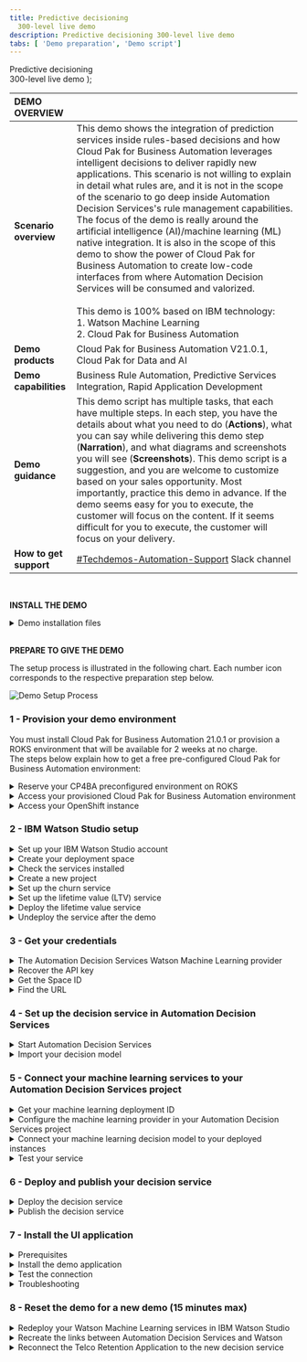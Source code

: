 ```yaml
---
title: Predictive decisioning
  300-level live demo
description: Predictive decisioning 300-level live demo
tabs: [ 'Demo preparation', 'Demo script']
---
```


  <span>
    Predictive decisioning <br/> 300-level live demo
  </span> );

<span id="top"></span>

| DEMO OVERVIEW | |
| :---         | :--- |
| **Scenario overview** | This demo shows the integration of prediction services inside rules-based decisions and how Cloud Pak for Business Automation leverages intelligent decisions to deliver rapidly new applications. This scenario is not willing to explain in detail what rules are, and it is not in the scope of the scenario to go deep inside Automation Decision Services's rule management capabilities. The focus of the demo is really around the artificial intelligence (AI)/machine learning (ML) native integration. It is also in the scope of this demo to show the power of Cloud Pak for Business Automation to create low-code interfaces from where Automation Decision Services will be consumed and valorized. <br/><br/> This demo is 100% based on IBM technology: <br/> 1.	Watson Machine Learning <br/> 2.	Cloud Pak for Business Automation |
| **Demo products** | Cloud Pak for Business Automation V21.0.1, Cloud Pak for Data and AI |
| **Demo capabilities** | Business Rule Automation, Predictive Services Integration, Rapid Application Development |
| **Demo guidance** | This demo script has multiple tasks, that each have multiple steps. In each step, you have the details about what you need to do (**Actions**), what you can say while delivering this demo step (**Narration**), and what diagrams and screenshots you will see (**Screenshots**). This demo script is a suggestion, and you are welcome to customize based on your sales opportunity. Most importantly, practice this demo in advance. If the demo seems easy for you to execute, the customer will focus on the content. If it seems difficult for you to execute, the customer will focus on your delivery. |
| **How to get support** | <a href="https://ibm.enterprise.slack.com/app_redirect?channel=techdemos-automation-support" target="_blank" rel="noreferrer">#Techdemos-Automation-Support</a> Slack channel |

<br/>

<span id="install-the-demo"></span>

**INSTALL THE DEMO**

<details>

<summary>Demo installation files</summary>

<br/>

Before proceeding with the steps below, please download the following files: <br/>
•	[Customer churn logs](./SkyTalk_customer_churn_logs.csv) <br/>
•	[Customer LTV logs](./SkyTalk_customer_LTV_logs.csv) <br/>
•	<a href="./Retention-Policy.pdf" target="_blank" rel="noreferrer">Retention policy</a> <br/>
•	[SkyTalk call center application](./SkyTalk_call_center_application.twx) <br/>
•	[SkyTalk retention decision service](./SkyTalk-retention-DS.zip) <br/>

<br/>

These files will be referenced in the steps below.

<br/>

</details>

<br/>

**PREPARE TO GIVE THE DEMO**

The setup process is illustrated in the following chart. Each number icon corresponds to the respective preparation step below. <br/>

![Demo Setup Process](./images/0-demo-installation-process.png)

### 1 - Provision your demo environment

You must install Cloud Pak for Business Automation 21.0.1 or provision a ROKS environment that will be available for 2 weeks at no charge. <br/>
The steps below explain how to get a free pre-configured Cloud Pak for Business Automation environment:

<details>

<summary>Reserve your CP4BA preconfigured environment on ROKS</summary>
<br/>

1. Log in to the <a href="http://techzone.ibm.com" target="_blank" rel="noreferrer">IBM Technology Zone</a> using your IBM ID. Then, click on the **Activation Kits** tab. <br/><br/>

![TechZone](./images/1-Techzone_600.png)
<br/><br/>

2. Scroll down to click on the **Cloud Pak for Business Automation** tile. <br/><br/>

![CP4BA Activation Kit](./images/1-CP4BA_Activation_Kit_600.png)
<br/><br/>

3. Click on the **Environments - Reserve Here!** tab. Then, select the **Reserve Here! - Cloud Pak for Business Automation OpenShift Demo Environments** tile. <br/><br/>

4. Click on the **Preinstalled OpenShift Environments** tab. Then, select the latest version of the **Preinstalled Cloud Pak for Business Automation on Red Hat OpenShift on IBM Cloud**. <br/><br/>

5. Select **Reserve now**. Then, after entering the **Purpose**, **Preferred Geography**, and **Notes**, click on **Submit**. <br/><br/>

6. When you are done, you will see a confirmation message. In addition, you will receive a confirmation email with all the access links. <br/><br/>

![Confirmation](./images/1-Confirmation_600.png)
<br/><br/>

![Confirmation Email](./images/1-Confirmation_email_600.png)
<br/><br/>

7. Then, you will receive an email confirming that your instance is provisioned. It may take 30 to 45 minutes. <br/><br/>

![Instance Provisioned](./images/1-Ready_email_600.png)
<br/><br/>

**[Go to top](#top)**

</details>

<details>

<summary>Access your provisioned Cloud Pak for Business Automation environment</summary>
<br/>

1. Log in to the <a href="http://techzone.ibm.com" target="_blank" rel="noreferrer">IBM Technology Zone</a>. <br/><br/>

2. At the top right corner, click on the **Profile** icon. Then, click on **Reservations**. You will then be directed to the **My reservations** page, in which you can see your reservation details. Note: Bookmark this page for ease of reference. <br/><br/>

![Reservations](./images/2-Reservations_600.png)
<br/><br/>

![My Reservations](./images/2-My_Reservations_600.png)
<br/><br/>

3. Once it's provisioned, your instance should look like the screenshot below. <br/><br/>

![Provisioned Instance](./images/2-Provisioned_Instance_600.png)
<br/><br/>

**[Go to top](#top)**

</details>

<details>

<summary>Access your OpenShift instance</summary>
<br/>

When your instance is provisioned, you should receive a confirmation email with the access links. If the links are not attached to the email, please refer to the steps below. <br/><br/>

1. Go to the <a href="https://github.ibm.com/jgoodhue/cp4ba-roks-install" target="_blank" rel="noreferrer">START HERE</a> section in your OpenShift Instance. Note: The link is also provided in the confirmation email. <br/><br/>

![IBM Technology Zone](./images/3-Start_Here_600.png)
<br/><br/>

2. Click to open the **README.md** file, and scroll down to click on **Preinstalled Cluster**. Under **Instructions**, click on **2 - Wait for your cluster** to expand the section and follow step 2.2. <br/><br/>

3. From your **Reservation** page, double-click on your instance, and copy your **Environment ID**. <br/><br/>

![Environment ID](./images/3-EnvironmentID_600.png)
<br/><br/>

4. Log in to your <a href="https://cloud.ibm.com/kubernetes/clusters?platformType=openshift" target="_blank" rel="noreferrer">IBM Cloud</a> account. <br/><br/>

5. On the top menu, swap to the **DTESQUAD** account. <br/><br/>

![DTESQUAD](./images/3-DTE_Squad_600.png)
<br/><br/>

6. From the **Clusters** menu, search for your cluster using the **Environment ID** that was copied from step 3. <br/><br/>

![Clusters](./images/3-Cluster_Menu_600.png)
<br/><br/>

7. Check that your cluster's state is green, and double-click on it. Check that your **Ingress subdomain** is set up, and open your **OpenShift web console**. <br/><br/>

8. Open the **Workloads** menu, and select **Config Maps**. Then, set your project to **dtecp4ba**. <br/> <br/>

9. Search for **access** to access the **icp4Adeploy-cp4ba-access-info** file. Open this file to access all your access links and credentials to the various environments. Note: You have the **ADS-runtime-access-info** in that file as well. <br/> <br/>

![Access](./images/3-Access_600.png)
<br/><br/>

10. The important link is the **BAStudio URL**. From this URL, you will be able to access the key elements of the demo: <br/>
•	Business Automation Studio <br/>
•	Application Designer <br/>
•	Automation Decision Services <br/> <br/>

11. You are now ready to set up the demo. Open **BAStudio** from the Automation Decision Services link in the access file.

<br/><br/>

**[Go to top](#top)**

</details>

<span id="prep-2"></span>

### 2 - IBM Watson Studio setup

<details>

<summary>Set up your IBM Watson Studio account</summary>
<br/>

1. Click <a href="http://cloud.ibm.com/" target="_blank" rel="noreferrer">here</a> to log in to your IBM Cloud account, or create a new one. <br/><br/>

2. Click on **Catalog** at the top, and type **Watson Studio** in the search menu. Then, select **Watson Studio Lite**. <br/><br/>

![Watson Studio](./images/2-1-Watson_Studio_600.png)
<br/><br/>

![Watson Studio Lite](./images/2-1-Watson_Studio_Lite_600.png)
<br/><br/>

3. Select a location for your service. Select the **Lite** plan (free), and click **Create**. <br/><br/>

4. Once it's provisioned, click on **Get Started**. <br/><br/>

**[Go to top](#top)**

</details>

<details>

<summary>Create your deployment space</summary>
<br/>

1. Click on **New deployment space**. <br/><br/>

![Get Started](./images/2-1-Get_Started_600.png)
<br/><br/>

2. Give a name to your deployment space (e.g., SkyTalk production space). <br/><br/>

3. Create your **Cloud Object Storage** service. <br/>
a.	Go in the **Select object service** section, and click **Create**. <br/>
b.	Select the **Lite** version, and click **Create**. <br/> <br/>

4. Select your machine learning service. <br/>
a.	Go in the **Select machine learning service (optional)** section, and click **Create**. Then, select your location. <br/>
b.	Select the **Lite** version, and click **Create**. <br/>
c.	Click on **Select a machine learning service**, and scroll to select your newly created machine learning service. <br/>
d.	Click on **Create** (bottom right of the screen), and let the deployment space creation run. <br/>
e.	Once it's done, you should see a **The space is ready** message. Click on **View new space** to see your new deployment space. <br/> <br/>

![Preparing Space](./images/2-2-Space_Preparing_600.png)
<br/><br/>

![Space Ready](./images/2-2-Space_Ready_600.png)
<br/><br/>

**[Go to top](#top)**

</details>

<details>

<summary>Check the services installed</summary>
<br/>

1. Click on the **Menu** icon (top left corner). <br/><br/>

![Space](./images/2-2-View_Space_600.png)
<br/><br/>

2. Click on **Services**, and then select **Service instances**. <br/><br/>

![Services](./images/2-3-Services_600.png)
<br/><br/>

3. You should now see your three newly created services. <br/><br/>

![Service Instances](./images/2-3-Service_Instances_600.png)
<br/><br/>

**[Go to top](#top)**

</details>

<details>

<summary>Create a new project</summary>
<br/>

1. Click on **IBM Watson Studio**, and then click on **New project**. <br/><br/>

2. Select **Create an empty project**, and enter details for your project. Once it's created, you'll have an empty project. <br/><br/>

3. Click on **Add to project** and add the **AutoAI experiment**. <br/><br/>

![Empty Project](./images/2-4-Empty_Project_600.png)
<br/><br/>

![Choose Asset Type](./images/2-4-Add_AutoAI_600.png)
<br/><br/>

4. Enter a name for your experiment. Example: LOT-Customer retention demo experiment <br/><br/>

5. Click on **Associate a Machine Learning service instance**. <br/><br/>

6. Select your machine learning service instance, and click on **Associate service** in the blue ribbon. <br/><br/>

![Associate service](./images/2-4-Associate_Service_600.png)
<br/><br/>

7. In the AutoAI configuration menu, click on **Reload**. Your machine learning service should now show up. <br/><br/>

8. At the bottom right corner, click on **Create** to create your machine learning experiment in Watson Studio. Once it's completed, your AutoAI experiment is ready to be set up. <br/><br/>

**[Go to top](#top)**

</details>

<details>

<summary>Set up the churn service</summary>
<br/>

1. Under **Add data sources**, click on **Browse**. <br/><br/>

![Project](./images/2-4-Project_Ready_600.png)
<br/><br/>

2. Select the **SkyTalk_customer_churn_logs.csv** file. Note: This data file was already downloaded as one of the [demo installation files](#install-the-demo). <br/><br/>

![Select File](./images/2-5-Select_File_600.png)
<br/><br/>

3. Select the prediction criteria by following the steps below. <br/><br/>

a.	Click on **Select prediction column**. <br/><br/>

![Prediction Column](./images/2-5-Prediction_Column_600.png)
<br/><br/>

b.	Select **CHURN**. <br/><br/>

![Churn](./images/2-5-Churn_600.png)
<br/><br/>

c.	Click on **Run experiment**. Your AutoAI run will begin, and it should take around five minutes. Once it's done, the progress map's status will read **Experiment completed**. <br/><br/>

![Run Experiment](./images/2-5-Run_Experiment_600.png)
<br/><br/>

![Experiment Summary](./images/2-5-Experiment_600.png)
<br/><br/>

![Experiment Completed](./images/2-5-Experiment_Completed_600.png)
<br/><br/>

d.	Click on the first row in the **Pipeline leaderboard**, and then select **Save as**. <br/><br/>

![Pipeline Leaderboard](./images/2-5-Pipeline_600.png)
<br/><br/>

e.	Select **Model**, and click on **Create**. Then, you should see a **Saved model successfully** notification. <br/><br/>

![Model Details](./images/2-5-Model_600.png)
<br/><br/>

f.	Return to the project view by clicking on the machine learning experiment in the breadcrumb navigation bar. You should now see your Watson Machine Learning (WML) model listed. <br/><br/>

![Navigation Bar](./images/2-5-Breadcrumb_600.png)
<br/><br/>

![WML](./images/2-5-WML_600.png)
<br/><br/>

**[Go to top](#top)**

</details>

<details>

<summary>Set up the lifetime value (LTV) service</summary>
<br/>

1. Follow the steps below to add the customer lifetime value CSV file to your data assets. <br/><br/>

a.	Click on **New Data asset**, and select **browse**. <br/><br/>

![Project View](./images/2-5-WML_600.png)
<br/><br/>

b.	Select the **SkyTalk_customer_LTV_logs.csv** file. Note: This data file was already downloaded as one of the [demo installation files](#install-the-demo). <br/><br/>

![Select File](./images/2-6-Select_File_600.png)
<br/><br/>

c.	The file should now appear in your list under **Data assets**. <br/><br/>

![Data Assets](./images/2-6-Data_Assets_600.png)
<br/><br/>

2. Follow the steps below to create a new AutoAI experiment. <br/><br/>

a.	Click on **New AutoAI experiment**, and enter details for your experiment. Make sure the machine learning service is associated to your experiment. Then, click **Create**. <br/><br/>

![New AutoAI Experiment](./images/2-6-New_AutoAI_600.png)
<br/><br/>

b.	Under **Add data sources**, click on **Select from project**. Select the **SkyTalk_customer_LTV_logs.csv** file, and click on **Select Asset**. <br/><br/>

![Add Data Sources](./images/2-6-Add_Data-Sources_600.png)
<br/><br/>

![Select Data Asset](./images/2-6-Select_Data_Asset_600.png)
<br/><br/>

c.	Under the **What do you want to predict?** section, select **LTV**. <br/><br/>

![LTV](./images/2-6-LTV_600.png)
<br/><br/>

d.	Click on **Run experiment**. The experiment should last around five minutes. Once it's done, the progress map's status will read **Experiment completed**. <br/><br/>

![Run Experiment](./images/2-6-Run_Experiment_600.png)
<br/><br/>

![Experiment Completed](./images/2-6-Experiment_Completed_600.png)
<br/><br/>

e.	Click on the first row in the **Pipeline leaderboard**. It is marked with a black star on the left column. Then, click **Save as**. <br/><br/>

![Pipeline Leaderboard](./images/2-6-Pipeline_Leaderboard_600.png)
<br/><br/>

f.	Select **Model**, and click on **Create**. Then, you should see a **Saved model successfully** notification. <br/><br/>

![Model Details](./images/2-6-Model_600.png)
<br/><br/>

g.	Click on the project to return to the project view. You should now see that the model has been created and listed. <br/><br/>

![Navigation Bar](./images/2-6-Breadcrumb_600.png)
<br/><br/>

![WML](./images/2-6-WML_600.png)
<br/><br/>

**[Go to top](#top)**

</details>

<details>

<summary>Deploy the lifetime value service</summary>
<br/>

#### Deploy the models in the deployment environment

Your free quota will be consumed as long as the models are deployed. <br/>
Deploy the models before the demonstration, and undeploy them as soon as the demo is done to not be overcharged and to save your free monthly quota. <br/><br/>

1. Select the LTV model, and click on the **ellipsis** icon. Then, click on **Promote**. <br/><br/>

![LTV Model Menu](./images/2-7-Promote_600.png)
<br/><br/>

2. Select your deployment space that was previously created. Click on **Promote**. <br/><br/>

![Deployment Space](./images/2-7-Deployment_Space_600.png)
<br/><br/>

3. Repeat steps 1 and 2 with the customer churn model. <br/><br/>

4. Click on **IBM Watson Studio** (top left corner). Select **Deployments** and then **View all spaces**. <br/><br/>

![IBM Watson Studio](./images/2-7-IBM_Watson_Studio_600.png)
<br/><br/>

5. Select the **Spaces** tab, and click on your deployment space. <br/><br/>

![Spaces](./images/2-7-Spaces_600.png)
<br/><br/>

6. In the **Assets** tab, you should see your two models that are ready to be executed. <br/><br/>

![Assets](./images/2-7-Assets_600.png)
<br/><br/>

7. At this point, nothing is deployed yet. You will be charged as soon as you execute the models. If you click on the **Deployments** tab, there should be no deployments to monitor. <br/><br/>

![Deployments](./images/2-7-Deployments_600.png)
<br/><br/>

8. In the **Assets** tab, select the LTV model and click on the **rocket** icon to start the service. <br/><br/>

![Deploy](./images/2-7-Deploy_600.png)
<br/><br/>

9. Give a name to the deployment, and click **Create**. When it's deployed, you should see the deployment message. <br/><br/>

![Create Deployment](./images/2-7-Create_Deployment_600.png)
<br/><br/>

10. Repeat steps 6 to 10 for the customer churn model. <br/><br/>

11. Click on the **Deployments** tab to see the services that are deployed. You will be charged until you undeploy the services after the demonstration. <br/><br/>

![Services Deployed](./images/2-7-Services_Deployed_600.png)
<br/><br/>

12. Get the Deployment ID to configure Automation Decision Services. In the **Deployments** list, click on **Churn Service**. Then, copy the **Deployment ID**. Repeat this step to get the **Deployment ID** for the lifetime value service as well. <br/><br/>

**[Go to top](#top)**

</details>

<details>

<summary>Undeploy the service after the demo</summary>
<br/>

1. Start IBM Watson Studio from your <a href="http://cloud.ibm.com/" target="_blank" rel="noreferrer">IBM Cloud</a> account. <br/><br/>

2. Go in your deployment workspace to see that your two services are up and running. <br/><br/>

![Services Deployed](./images/2-8-Services_Deployed_600.png)
<br/><br/>

3. Select the **Churn Service**. Then, click on the **ellipsis** icon, and select **Delete**. Repeat this step for the **LTV Service**. <br/><br/>

4. In the **Deployments** tab, you should see that there are no deployments to monitor. Note: From now, your quota is not consumed anymore. <br/><br/>

![Deployments](./images/2-8-Deployments_600.png)
<br/><br/>

**[Go to top](#top)**

</details>

<span id="prep-3"></span>

### 3 - Get your credentials

<details>

<summary>The Automation Decision Services Watson Machine Learning provider</summary>
<br/>

During your first installation, you will have to set up your machine learning provider. To do so, refer to [5 - Connect your machine learning services to your Automation Decision Services project](#prep-5). Note: You need to set up the machine learning provider only once. <br/><br/>

The machine learning provider needs the following information to connect to your IBM Watson Studio deployment workspace: <br/><br/>

![New Provider](./images/3-1-New_Provider_600.png)
<br/><br/>

The steps below will help you find these different elements: <br/>
•	API key <br/>
•	Space ID <br/>
•	URL <br/><br/>

**[Go to top](#top)**

</details>

<details>

<summary>Recover the API key</summary>
<br/>

The API key provides your personal credentials and allows an external application to connect to your deployment workspace in IBM Watson Studio. <br/><br/>

If you already have an API key, you can reuse it. Otherwise, you will need a new one. To get a new API key, please follow the steps below. <br/><br/>

1. Connect to your <a href="http://cloud.ibm.com/" target="_blank" rel="noreferrer">IBM Cloud</a> instance. <br/><br/>

2. Click on the **Manage** menu, and select **Access (IAM)**. <br/><br/>

![Manage Menu](./images/3-2-Manage_Menu_600.png)
<br/><br/>

3. Select **API keys**. <br/><br/>

![API Keys](./images/3-2-API_Keys_600.png)
<br/><br/>

4. Click on **Create an IBM Cloud API Key**. <br/><br/>

![Create an IBM Cloud API key](./images/3-2-Create_API_Key_600.png)
<br/><br/>

5. Enter a name and description for the API key. Then, click on **Create**. <br/><br/>

![Create](./images/3-2-Create_600.png)
<br/><br/>

6. You can unmask the API key to view it. This API key is required for your machine learning provider setup. You can directly copy it to your clipboard or download the API key locally and keep it for other uses. <br/><br/>

![Success](./images/3-2-Success_600.png)
<br/><br/>

![View API Key](./images/3-2-View_API_Key_600.png)
<br/><br/>

**[Go to top](#top)**

</details>

<details>

<summary>Get the Space ID</summary>
<br/>

1. Open your <a href="http://cloud.ibm.com/" target="_blank" rel="noreferrer">IBM Cloud</a> account. <br/><br/>

2. Click on the **Resource list** icon (left hand corner), and double-click on your Watson Studio instance. Then, click **Get Started**. <br/><br/>

![Services and Software](./images/3-3-Services_Software_600.png)
<br/><br/>

![Watson Studio](./images/3-3-Watson_Studio_600.png)
<br/><br/>

3. Click on the deployment workspace, and select the **Manage** tab. <br/><br/>

![Manage](./images/3-3-Manage_600.png)
<br/><br/>

4. In that tab, you will see your **Space ID** in the **Space GUID** field. Copy your **Space ID** and paste it in the **Space ID** field of your machine learning provider's setup view.

![Space ID](./images/3-3-SpaceID_600.png)
<br/><br/>

**[Go to top](#top)**

</details>

<details>

<summary>Find the URL</summary>
<br/>

The URL is the deployment URL of your workspace. Your two machine learning services must be deployed to retrieve the URL. If not, review [2 - IBM Watson Studio setup](#prep-2) to deploy them. <br/><br/>

1. From your IBM Watson Studio instance, go to your deployment space. <br/><br/>

![IBM Watson Studio](./images/3-4-Watson_Studio_600.png)
<br/><br/>

2. Select the **Deployments** tab, and open one of the deployed models. <br/><br/>

![Deployments](./images/3-4-Deployments_600.png)
<br/><br/>

![Deployed Model](./images/3-4-Deployed_Model_600.png)
<br/><br/>

3. Under **Direct link**, the URL is the portion that is highlighted below. <br/><br/>

![URL](./images/3-4-URL_600.png)
<br/><br/>

4. Copy and paste this URL in the URL field of the machine learning provider setup, and you are all set to test your machine learning provider connection in . <br/><br/>

Note: Don't forget to undeploy the models if you are not using them for a demo to avoid being overcharged. <br/><br/>

**[Go to top](#top)**

</details>

### 4 - Set up the decision service in Automation Decision Services

<details>

<summary>Start Automation Decision Services</summary>
<br/>

1. Open your OpenShift console from <a href="http://cloud.ibm.com/" target="_blank" rel="noreferrer">IBM Cloud</a>. <br/><br/>

2. Click on **Clusters**, and double-click on your cluster. If you have several clusters, recover your cluster ID from the **My reservations** page in IBM Technology Zone. <br/><br/>

![Clusters](./images/4-1-Clusters_600.png)
<br/><br/>

![Cluster](./images/4-1-Cluster_600.png)
<br/><br/>

3. Click on **OpenShift web console** to open it. <br/><br/>

![OpenShift Web Console](./images/4-1-OpenShift_Web_Console_600.png)
<br/><br/>

4. Open **Workloads** on the menu bar, and click on **Config Maps**. <br/><br/>

![Menu](./images/4-1-Workloads_600.png)
<br/><br/>

5. Search for **access**, and open the **icp4adeploy-cp4ba-access-inf** file. <br/><br/>

![Access](./images/4-1-Access_600.png)
<br/><br/>

6. Under **ADS-designer-access-info**, you'll find the URL and login credentials to access Automation Decision Services. Copy and paste the URL in your browser (Chrome/Firefox), and log in using the credentials. <br/><br/>

7. On the menu bar, click on **Business automations** under **Design**. <br/><br/>

![Menu](./images/4-1-Business_Automations_600.png)
<br/><br/>

**[Go to top](#top)**

</details>

<details>

<summary>Import your decision model</summary>
<br/>

1. Under **Business automations**, click on **Create**. Then, select **Decision automations**. <br/><br/>

![Business Automations](./images/4-2-Business_Automations_600.png)
<br/><br/>

2. Provide a name to your decision automation: **Telco retention decision service**. Then, click **Create**. Accept all the privacy checks and close the guide tour views if you encounter any. <br/><br/>

3. Click on **Import**, and import your **SkyTalk-retention-DS.zip** file. Note: This data file was already downloaded as one of the [demo installation files](#install-the-demo). <br/><br/>

![Import](./images/4-2-Import_600.png)
<br/><br/>

4. You should now see the Telco retention decision service.

![Telco](./images/4-2-DS_600.png)
<br/><br/>

**[Go to top](#top)**

</details>

<span id="prep-5"></span>

### 5 - Connect your machine learning services to your Automation Decision Services project

<details>

<summary>Get your machine learning deployment ID</summary>
<br/>

Refer to [2 - IBM Watson Studio setup](#prep-2) (**Deploy the LTV service** section), and get the deployment IDs for your two machine learning models. <br/><br/>

**[Go to top](#top)**

</details>

<details>

<summary>Configure the machine learning provider in your Automation Decision Services project</summary>
<br/>

1. Open **Automation Studio** from your provisioned environment. <br/><br/>

2. Open your decision project by double-clicking on the tile. <br/><br/>

![Decision](./images/5-2-Business_Automations_600.png)
<br/><br/>

3. Click on the **ellipsis** icon next to the service name, and select **Settings**. <br/><br/>

![Settings](./images/5-2-Settings_600.png)
<br/><br/>

4. Select **Machine learning providers**, and click on **New**. <br/><br/>

![ML Providers](./images/5-2-ML_Providers_600.png)
<br/><br/>

5. Select **Watson ML** as the provider type. Enter your API Key that was saved from IBM Watson Studio (refer to [3 - Get your credentials](#prep-3)).

![New Provider](./images/5-2-New_Provider_600.png)
<br/><br/>

6. Enter the **Space ID** for your deployment space. <br/><br/>

![Deployment Space](./images/5-2-Space_600.png)
<br/><br/>

7. Enter the **Service URL** found in your deployed artifact. <br/><br/>

![Service](./images/5-2-Service_600.png)
<br/><br/>

8. Test the connection. When it's done, click **Save**. your machine learning provider is now configured. <br/><br/>

![Configured](./images/5-2-Configured_600.png)
<br/><br/>

**[Go to top](#top)**

</details>

<details>

<summary>Connect your machine learning decision model to your deployed instances</summary>
<br/>

1. Select your decision service. <br/><br/>

![Decision Service](./images/5-3-DS_600.png)
<br/><br/>

2. In the **Predictive models** tab, select the **Customer Churn** model. <br/><br/>

![Predictive Models](./images/5-3-Predictive_Models_600.png)
<br/><br/>

3. The status of the machine learning provider should read: **Not connected**. Click on **Connect**. <br/><br/>

![ML Provider](./images/5-3-ML_Provider_600.png)
<br/><br/>

4. Select your **Machine learning provider**. <br/><br/>

![Select Provider](./images/5-3-Select_Provider_600.png)
<br/><br/>

5. Select the deployed service to connect to. Click **Next** twice, and then click **Run**. <br/><br/>

![Select Deployed Service](./images/5-3-Select_Deployed_Service_600.png)
<br/><br/>

![Run](./images/5-3-Run_600.png)
<br/><br/>

6. A **Test succeeded** notification should display. <br/><br/>

![Success](./images/5-3-Success_600.png)
<br/><br/>

7. Click on **Next**, and then click on **Generate from test output**. Click on **OK**, and then select **Apply**. Your service is now connected to the churn prediction machine learning service. <br/><br/>

![Generate from Test Output](./images/5-3-Generate_600.png)
<br/><br/>

![Output](./images/5-3-Output_600.png)
<br/><br/>

8. Repeat steps 2 to 7 to connect the lifetime value service. <br/><br/>

**[Go to top](#top)**

</details>

<details>

<summary>Test your service</summary>
<br/>

1. In the **Telco retention DS** project, select **Retention offer**. Select **Run** twice. <br/><br/>

![Telco](./images/5-4-Telco_600.png)
<br/><br/>

2. Under the **Run** tab, note that your lifetime value and churn services have been invoked. <br/><br/>

![Run](./images/5-4-Run_600.png)
<br/><br/>

3. Select another profile, and click **Run**. Note: Undeploy your machine learning services when the demo is terminated. <br/><br/>

![Profile](./images/5-4-Profile_600.png)
<br/><br/>

**[Go to top](#top)**

</details>

<span id="prep-6"></span>

### 6 - Deploy and publish your decision service

<details>

<summary>Deploy the decision service</summary>
<br/>

1. Open Automation Decision Services, and open the **Telco retention decision service**. <br/><br/>

![Business Automations](./images/6-1-Business_Automations_600.png)
<br/><br/>

2. Click on **Share changes** to push the service details in GitHub and share changes (if any). <br/><br/>

![Share Changes](./images/6-1-Share_Changes_600.png)
<br/><br/>

3. Click on the **View history** tab, and click on **Version +** in the first row. <br/><br/>

![Version](./images/6-1-Version_+_600.png)
<br/><br/>

4. Give a name to your version and provide a description. Then, click **Create**. <br/><br/>

![Create](./images/6-1-Create_600.png)
<br/><br/>

5. Click on the **Deploy** tab, and expand your newly created version. Then, click on **Deploy**. <br/><br/>

![Deploy](./images/6-1-Deploy_600.png)
<br/><br/>

6. Click on **Deploy**, and stay on the page. <br/><br/>

![Deploy](./images/6-1-Deploy_DS_600.png)
<br/><br/>

7. After the deployment successfully completes, click on **Business Automations**, and you should now see your new decision service version. <br/><br/>

![Decision service](./images/6-1-DS_600.png)
<br/><br/>

**[Go to top](#top)**

</details>

<details>

<summary>Publish the decision service</summary>
<br/>

1. Click on the **ellipsis** icon, and select **Publish**. <br/><br/>

![Publish](./images/6-2-Publish_600.png)
<br/><br/>

2. After a few seconds, you will see the information below. <br/><br/>

![Publish](./images/6-2-Info_600.png)
<br/><br/>

3. Your service is now ready to be used by the SkyTalk call center application. <br/><br/>

![Service](./images/6-2-Service_600.png)
<br/><br/>

**[Go to top](#top)**

</details>

### 7 - Install the UI application

<details>

<summary>Prerequisites</summary>
<br/>

To install the demo's front end interface, make sure that: <br/><br/>

1. You have access to Business Automation Studio -- Application Designer. <br/><br/>

2. You have deployed your **telco_retention_ds** decision service. <br/><br/>

![Decision Service](./images/7-1-DS_600.png)
<br/><br/>

3. You have the **SkyTalk_call_center_application.twx** project file ready. Note: This data file was already downloaded as one of the [demo installation files](#install-the-demo).

**[Go to top](#top)**

</details>

<details>

<summary>Install the demo application</summary>
<br/>

1. Open **Business Automation Studio**, and check that the **telco_retention_ds** service is correctly deployed. <br/><br/>

2. On the menu bar, click on **Business automations** under **Design**. <br/><br/>

![Business Applications](./images/7-2-Business_Applications_600.png)
<br/><br/>

3. There should be no deployed applications if you are starting from a newly provisioned ROKS instance. <br/><br/>

![Business Applications](./images/7-2-No_Applications_600.png)
<br/><br/>

4. Click on **Import**, and select the **SkyTalk_call_center_application.twx** project file. Click **OK**, and wait for the **Import successful** message to appear. <br/><br/>

![Import](./images/7-2-Import_600.png)
<br/><br/>

5. **Telco Retention Application** should now appear under **Business applications**. <br/><br/>

![Telco](./images/7-2-Telco_600.png)
<br/><br/>

6. Click on the **Telco Retention Application** tile to view the details. <br/><br/>

![Telco](./images/7-2-Telco_Tile_600.png)
<br/><br/>

7. Select the **Automation services** tab, and check that your application is linked to your deployed automation service. <br/><br/>

![Automation Services](./images/7-2-Automation_Services_600.png)
<br/><br/>

8. To view how the demo is built, click on **Open**. To give a customer demo, click on **Preview**. <br/><br/>

![Demo](./images/7-2-Open_Preview_600.png)
<br/><br/>

9. After a few seconds, the demo panel should appear. Resize it to show the entire screen. <br/><br/>

![Demo Panel](./images/7-2-Demo_Panel_600.png)
<br/><br/>

**[Go to top](#top)**

</details>

<details>

<summary>Test the connection</summary>
<br/>

1. You have three predefined customers that you can find by clicking on the **Search customer** help icon. <br/><br/>

![Help](./images/7-3-Customers_600.png)
<br/><br/>

2. Enter **John Smith** in the search text field, and click on the search button. <br/><br/>

3. You should see **1 customer found** appear with the customer details prefilled. <br/><br/>

![John Smith](./images/7-3-John_Smith_600.png)
<br/><br/>

4. Click on **Get offer**. <br/><br/>

![Get Offer](./images/7-3-Get_Offer_600.png)
<br/><br/>

5. If the demo is correctly installed, you should see the decision service results appearing. Congratulations! You are done with the demo install. You are ready to demo. <br/><br/>

![Results](./images/7-3-DS_Results_600.png)
<br/><br/>

**[Go to top](#top)**

</details>

<details>

<summary>Troubleshooting</summary>
<br/>

**Q: I don't see the deployed decision service.** <br/><br/>

A: If you don’t see the Telco retention decision service, it may be due to an incomplete deployment phase. Make sure that you have published your deployed decision service in Automation Decision Services. Refer to the deployment steps in [6 - Deploy and publish your decision service](#prep-6). <br/><br/>

**Q: I get an error when I launch the service after a reconnection.** <br/><br/>

A: After reconfiguring your service connection, you may have some errors when you invoke your service during the preview. It may be due to some cash authorization access problems. It should work after you clean all of your browser's cache data (including cookies) and restart Application Designer. <br/><br/>

**Q: My decision service is deployed but with a different name.** <br/><br/>

A: You will have to bind the decision node in Application Designer to your deployed service by following the steps below: <br/><br/>

1. Click on **Open** in your application tile. <br/> <br/>

2. Click on your user icon image, and open **Preferences**. <br/><br/>

![Preferences](./images/7-4-Preferences_600.png)
<br/><br/>

3. Select the **Advanced** view mode. Note: You may have to restart after this. <br/><br/>

![Advanced](./images/7-4-Advanced_600.png)
<br/><br/>

4. Click on the **Diagram** tab, in which you should see the application diagram. <br/><br/>

![Diagram](./images/7-4-Diagram_600.png)
<br/><br/>

5. Double-click on the **Call telco_retention_ds** box. <br/><br/>

6. Select the **Implementation** tab. Click on **Select**, and select your own decision service. Make sure you also select the **retentionOffer** operation. <br/><br/>

![Implementation](./images/7-4-Implementation_600.png)
<br/><br/>

7. Go in the **Data Mapping** section, and make sure the local variables are linked to your service input/output. <br/><br/>

![Data Mapping](./images/7-4-Data_Mapping_600.png)
<br/><br/>

8. If you have errors, it may be due to the import that caused duplications (ex: CustomerRecord_1). You must then make sure that the variables are from that new class to allow the data mapping. <br/><br/>

9. Click on the **Variables** tab, and select the customer (**CustomerRecord**). Select the duplicated type in the **Variable type** section. It should now be customer (CustomerRecord_1) type. <br/><br/>

![Variable](./images/7-4-Variable_600.png)
<br/><br/>

10. Repeat these steps for the subscription class. <br/><br/>

11. Return to the **Diagram** view. <br/><br/>

12. Reconnect your input and output data to map the new service type. You should now have no errors. Click on **Preview** and test the connection. <br/><br/>

**[Go to top](#top)**

</details>

### 8 - Reset the demo for a new demo (15 minutes max)

<details>

<summary>Redeploy your Watson Machine Learning services in IBM Watson Studio</summary>
<br/>

1. Follow the redeployment instructions in [2 - IBM Watson Studio setup](#prep-2). <br/><br/>

2. Once the two model instances are deployed in IBM Watson Studio, you are ready to reconnect your Automation Decision Services to these new instances. <br/><br/>

![Deployments](./images/8-1-Deployments_600.png)
<br/><br/>

**[Go to top](#top)**

</details>

<details>

<summary>Recreate the links between Automation Decision Services and Watson</summary>
<br/>

1. Open your Automation Decision Services project. <br/><br/>

![Open](./images/8-2-Open_600.png)
<br/><br/>

2. Select **Telco retention**. <br/><br/>

![Telco](./images/8-2-Telco_Retention_600.png)
<br/><br/>

3. Click on **Customer Churn**. <br/><br/>

![Customer Churn](./images/8-2-Customer_Churn_600.png)
<br/><br/>

4. Click on **Edit configuration**. <br/><br/>

![Edit Configuration](./images/8-2-Edit_600.png)
<br/><br/>

5. An error message will appear claiming that your service is not connected yet. <br/><br/>

![Error](./images/8-2-Error_600.png)
<br/><br/>

6. Expand the customer churn and select your deployed model. <br/><br/>

![Expand](./images/8-2-Expand_600.png)
<br/><br/>

7. Click on **Next** twice, and then click on **Run**. <br/><br/>

![Next](./images/8-2-Next_600.png)
<br/><br/>

![Run](./images/8-2-Run_600.png)
<br/><br/>

8. Click on **Next**, and then click on **Generate from test output**. <br/><br/>

![Generate](./images/8-2-Generate_600.png)
<br/><br/>

9. Click on **OK**, and then click on **Apply**. <br/><br/>

![Output](./images/8-2-Output_600.png)
<br/><br/>

10. Click on **Telco retention** to return to your models. <br/><br/>

![Telco Retention](./images/8-2-Telco_600.png)
<br/><br/>

11. Repeat steps 3 to 9 for **Customer Lifetime Value**. <br/><br/>

![LTV](./images/8-2-LTV_600.png)
<br/><br/>

12. To test the decision service, click on **Telco retention**. <br/><br/>

![Telco Retention](./images/8-2-Breadcrumb_600.png)
<br/><br/>

13. Click on **Retention offer**. Then, click on **Run** three times to test the service. <br/><br/>

![Retention Offer](./images/8-2-Retention_600.png)
<br/><br/>

14. Click on **Run**. <br/><br/>

![Retention Offer](./images/8-2-John_600.png)
<br/><br/>

15. Your machine learning services must return new values. Then, click on **Share changes**. <br/><br/>

![Messages](./images/8-2-New_Values_600.png)
<br/><br/>

16. Click on **View history**, and then click on **Version +** to create a new version of the decision service. <br/><br/>

17. Select the **Deploy** tab, and click on **Deploy** to deploy the new version of the decision service. <br/><br/>

![Deploy](./images/8-2-Deploy_600.png)
<br/><br/>

18. Click on Business Automation to return to IBM Automation Studio. <br/><br/>

19. Click on the decision service tile to see the versions. <br/><br/>

![Decision Service](./images/8-2-DS_Tile_600.png)
<br/><br/>

20. Publish the new version. <br/><br/>

![Publish](./images/8-2-Publish_600.png)
<br/><br/>

**[Go to top](#top)**

</details>

<details>

<summary>Reconnect the Telco Retention Application to the new decision service</summary>
<br/>

1. Open **Application Designer**, and open the **Telco Retention Application**. <br/><br/>

![Telco Retention Application](./images/8-3-Telco_Retention_App_600.png)
<br/><br/>

2. Click on the **Diagram** tab, and select the **Call telco_retention...** node. <br/><br/>

![Diagram](./images/8-3-Diagram_600.png)
<br/><br/>

![Node](./images/8-3-Node_600.png)
<br/><br/>

3. Select the **Implementation** tab. Note the name of the actual decision service. Here in this example, it is telco_retention_ds_Service.

![Implementation](./images/8-3-Implementation_600.png)
<br/><br/>

4. Click **New** to select the newly published decision service. <br/><br/>

5. Select the new decision service from the published services list. <br/><br/>

![Decision Service](./images/8-3-DS_600.png)
<br/><br/>

6. Select the **retentionOffer** operation. <br/><br/>

![retentionOffer](./images/8-3-retentionOffer_600.png)
<br/><br/>

7. In the operation combo, select the **retentionOffer** operation. <br/><br/>

![Operation](./images/8-3-Operation_600.png)
<br/><br/>

8. The data mapping must be redone. Since the new service has the same complex name types, Application Designer has automatically renamed the customer and subscription types by adding "**_1**" to the names of the types. <br/><br/>

![Data Mapping](./images/8-3-Data_Mapping_600.png)
<br/><br/>

9. Click on the icon on the left of the yellow arrow, and select the **customer** variable. <br/><br/>

![Icon](./images/8-3-Arrow_600.png)
<br/><br/>

![Customer](./images/8-3-Customer_600.png)
<br/><br/>

10. An error will appear due to the renaming. <br/><br/>

![Error](./images/8-3-Error_600.png)
<br/><br/>

11. Select the **subscription** variable under **Input Mapping** as well. Another error will appear. <br/><br/>

![Subscription](./images/8-3-Subscription_600.png)
<br/><br/>

![Error](./images/8-3-Input_Mapping_600.png)
<br/><br/>

12. Under **Output Mapping**, select the **message** and **estimated_cost** variables. <br/><br/>

![Mapping](./images/8-3-Output_Mapping_600.png)
<br/><br/>

13. Let's now solve the variable name change issue. Go in the **Variables** tab, and select the **customer** variable. <br/><br/>

![Variable](./images/8-3-Variable_600.png)
<br/><br/>

14. Click on **Select** in the **Variable type** field, and select the option with the "**_1**" (**customerRecord_1** in our case). <br/><br/>

![Select](./images/8-3-Select_600.png)
<br/><br/>

15. Repeat steps 13 and 14 for the **subscription** variable. <br/><br/>

![Select](./images/8-3-Select_Subscription_600.png)
<br/><br/>

16. Return to the **Diagram** tab, and click on the **Call telco_retention...** node again. Take a look at the **Data Mapping** tab to see that the errors are gone. <br/><br/>

![Data Mapping](./images/8-3-Errors_Gone_600.png)
<br/><br/>

17. We can optionally remove the original decision service that we noted in step 3. <br/><br/>

![Optional](./images/8-3-Remove_600.png)
<br/><br/>

18. Click on **Preview** to test the connection. Selecting **Sarah Miller** must return the result below. <br/><br/>

![Preview](./images/8-3-Sarah_Miller_600.png)
<br/><br/>

19. You are ready to demo. Note: Remember to undeploy your machine learning models in IBM Watson Studio after the demo to avoid being overcharged. <br/><br/>

**[Go to top](#top)**

</details>
